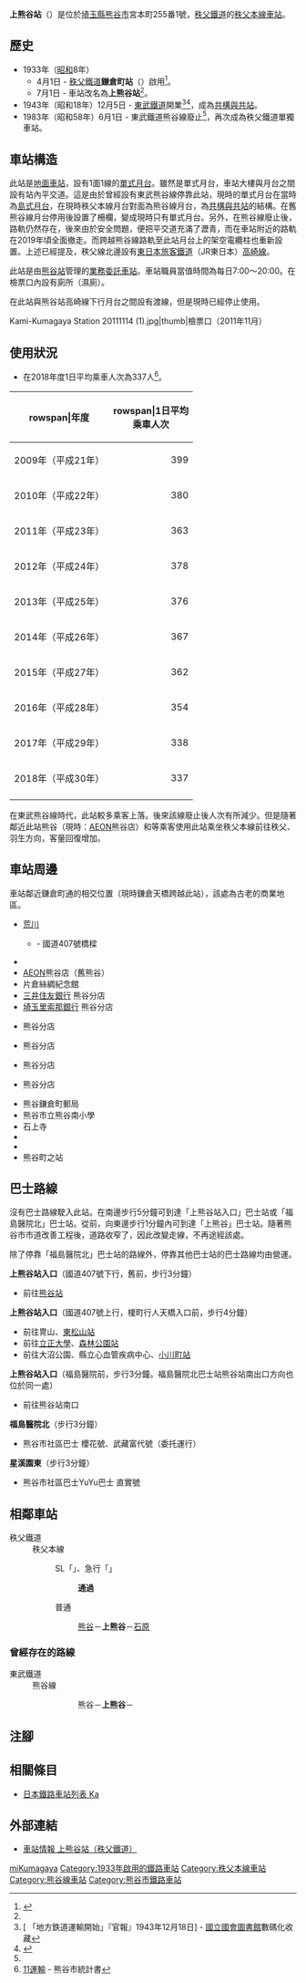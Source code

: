{{NoteTA|G1=Transport
|T=zh-hans:上熊谷站;zh-hk:上熊谷站;zh-tw:上熊谷車站;
|1=zh-hans:上熊谷站;zh-hk:上熊谷站;zh-tw:上熊谷車站;
}}
{{Infobox station
|公司色 = blue
|站名 = 上熊谷
|圖片 = Kami-Kumagaya Station 20111114 (4).jpg
|圖片說明 = 月台（2011年11月）
|日文原名 = 上熊谷
|平假名 = かみくまがや
|羅馬拼音 = KAMIKUMAGAYA
|副站名 = 
|電報略號 = カヤ
|所在地 = {{JPN}}[[埼玉縣|埼玉縣]][[熊谷市|熊谷市]]宮本町255番1號
|座標 = {{coord|36|8|33.48|N|139|22|52.78|E|type:railwaystation_region:JP-24|display=inline,title}}
|車站構造 = [[地面車站|地面車站]]
|月台配置 = 1面1線
|啟用年月日 = 1933年（[[昭和|昭和]]8年）4月1日
|廢站年月日 = 
|乘客人數 = 337
|上下車人次 = 
|統計年度 = 2018
|轉車 = 
|全寬備註 = [[業務委託車站|業務委託車站]]
|adjacent = {{Adjacent stations|system=秩父鐵道|line=秩父本線|left=熊谷|right=石原|note-left=0.9km|note-mid=距離[[羽生站|羽生]]15.8km|note-right=1.2km}}
}}
{{Infobox station
|公司色 = grey
|站名 = 上熊谷
|圖片 = Kami-Kumagaya Station 20111114 (5).jpg
|圖片說明 = 熊谷線路軌（2011年）
|日文原名 = 上熊谷
|平假名 = かみくまがや
|羅馬拼音 = KAMIKUMAGAYA
|車站構造 = [[地面車站|地面車站]]
|月台配置 = 1面1線
|啟用年月日 = 1943年（昭和18年）12月5日
|廢站年月日 = 1983年（昭和58年）6月1日
|全寬備註 = 隨著路線廢止而廢站
|adjacent = {{Adjacent stations|system=東武鐵道|line=熊谷線|left=熊谷|right=大幡|note-left=0.9km|note-mid=距離[[熊谷站|熊谷]]0.9km|note-right=3.5km}}
}}
'''上熊谷站'''（{{jpn|j=上熊谷駅|hg=かみくまがやえき|rm=Kamikumagaya eki|f=y}}）是位於[[埼玉縣|埼玉縣]][[熊谷市|熊谷市]]宮本町255番1號，[[秩父鐵道|秩父鐵道]]的[[秩父本線|秩父本線]][[鐵路車站|車站]]。

== 歷史 ==
* 1933年（[[昭和|昭和]]8年）
** 4月1日 - [[秩父鐵道|秩父鐵道]]'''鎌倉町站'''（{{jpn|j=鎌倉町駅|hg=かまくらまちえき}}）啟用<ref name="地図帳4-55">{{cite book|author=[[今尾惠介|今尾惠介]]（監修）|title={{Translink|ja|日本鉄道旅行地図帳|日本鐵道旅行地圖帳}}|volume=4 関東2|year=2008|publisher=[[新潮社|新潮社]]|isbn=978-4-10-790022-7|page=55|language=ja}}</ref>。
** 7月1日 - 車站改名為'''上熊谷站'''<ref name="地図帳4-55" />。
* 1943年（昭和18年）12月5日 - [[東武鐵道|東武鐵道]]{{Translink|ja|東武熊谷線|熊谷線}}開業<ref>[{{NDLDC|2961585/14}} 「地方鉄道運輸開始」『官報』1943年12月18日] - [[國立國會圖書館|國立國會圖書館]]數碼化收藏</ref><ref name="地図帳3-21">{{Cite book|author=今尾惠介（監修） |title={{Translink|ja|日本鉄道旅行地図帳|日本鐵道旅行地圖帳}} |publisher=[[新潮社|新潮社]] |volume=3 関東1 |year=2008 |isbn=978-4-10-790021-0 |page=21|language=ja}}</ref>，成為[[共構與共站|共構與共站]]。
* 1983年（昭和58年）6月1日 - 東武鐵道熊谷線廢止<ref name="地図帳3-21"/>，再次成為秩父鐵道單獨車站。

== 車站構造 ==
此站是[[地面車站|地面車站]]，設有1面1線的[[單式月台|單式月台]]。雖然是單式月台，車站大樓與月台之間設有站內平交道。這是由於曾經設有東武熊谷線停靠此站，現時的單式月台在當時為[[島式月台|島式月台]]，在現時秩父本線月台對面為熊谷線月台，為[[共構與共站|共構與共站]]的結構。在舊熊谷線月台停用後設置了柵欄，變成現時只有單式月台。另外，在熊谷線廢止後，路軌仍然存在，後來由於安全問題，便把平交道充滿了瀝青，而在車站附近的路軌在2019年頃全面撤走。而跨越熊谷線路軌至此站月台上的架空電纜柱也重新設置。上述已經提及，秩父線北邊設有[[東日本旅客鐵道|東日本旅客鐵道]]（JR東日本）[[高崎線|高崎線]]。

此站是由[[熊谷站|熊谷站]]管理的[[業務委託車站|業務委託車站]]。車站職員當值時間為每日7:00～20:00。在檢票口內設有廁所（濕廁）。

在此站與熊谷站高崎線下行月台之間設有渡線，但是現時已經停止使用。

<gallery>
Kami-Kumagaya Station 20111114 (1).jpg|thumb|檢票口（2011年11月）
</gallery>

== 使用狀況 ==
* 在2018年度1日平均乘車人次為337人<ref>[https://www.city.kumagaya.lg.jp/about/chousa_toukei/tokei/R1toukeisho.files/R1-11unyu.pdf 11運輸]{{ja icon}} - 熊谷市統計書</ref>。
{| class="wikitable"
|-
!rowspan|年度
!rowspan|1日平均<br>乘車人次
|-
|2009年（平成21年）
|style="text-align:right;"|399
|-
|2010年（平成22年）
|style="text-align:right;"|380
|-
|2011年（平成23年）
|style="text-align:right;"|363
|-
|2012年（平成24年）
|style="text-align:right;"|378
|-
|2013年（平成25年）
|style="text-align:right;"|376
|-
|2014年（平成26年）
|style="text-align:right;"|367
|-
|2015年（平成27年）
|style="text-align:right;"|362
|-
|2016年（平成28年）
|style="text-align:right;"|354
|-
|2017年（平成29年）
|style="text-align:right;"|338
|-
|2018年（平成30年）
|style="text-align:right;"|337
|-
|}
在東武熊谷線時代，此站較多乘客上落。後來該線廢止後人次有所減少。但是隨著鄰近此站熊谷{{Translink|ja|サティ (チェーンストア)|SATY}}（現時：[[AEON|AEON]]熊谷店）和{{Translink|ja|八木橋百貨店}}等乘客使用此站乘坐秩父本線前往秩父、羽生方向，客量回復增加。

== 車站周邊 ==
車站鄰近鎌倉町通的相交位置（現時{{Translink|ja|国道407号|國道407號}}鎌倉天橋跨越此站），該處為古老的商業地區。
* [[荒川_(關東)|荒川]]
** {{Translink|ja|荒川大橋}} - 國道407號橋樑
* {{Translink|ja|八木橋百貨店}}
* [[AEON|AEON]]熊谷店（舊熊谷{{Translink|ja|サティ (チェーンストア)|SATY}}）
* 片倉絲綢紀念館
* [[三井住友銀行|三井住友銀行]] 熊谷分店
* [[埼玉里索那銀行|埼玉里索那銀行]] 熊谷分店
* {{Translink|ja|武蔵野銀行|武藏野銀行}} 熊谷分店
* {{Translink|ja|足利銀行}} 熊谷分店
* {{Translink|ja|東和銀行}} 熊谷分店
* {{Translink|ja|第四北越銀行}} 熊谷分店
* 熊谷鎌倉町郵局
* 熊谷市立熊谷南小學
* 石上寺
* {{Translink|ja|星溪園|星溪園}}
* {{Translink|ja|熊谷寺 (熊谷市)|熊谷寺 (熊谷市)|熊谷寺}}
* 熊谷町之站

== 巴士路線 ==
沒有巴士路線駛入此站。在南邊步行5分鐘可到達「上熊谷站入口」巴士站或「福島醫院北」巴士站。從前，向東邊步行1分鐘內可到達「上熊谷」巴士站。隨著熊谷市市道改善工程後，道路收窄了，因此改變走線，不再途經該處。

除了停靠「福島醫院北」巴士站的路線外，停靠其他巴士站的巴士路線均由{{Translink|ja|国際十王交通|國際十王交通}}營運。

'''上熊谷站入口'''（國道407號下行，舊{{Translink|ja|Olympicグループ|Olympic集團|Olympic}}前，步行3分鐘）
* 前往[[熊谷站|熊谷站]]
'''上熊谷站入口'''（國道407號上行，榎町行人天橋入口前，步行4分鐘）
* 前往冑山、[[東松山站|東松山站]]
* 前往[[立正大學|立正大學]]、[[森林公園站_(埼玉縣)|森林公園站]]
* 前往大沼公園、縣立心血管疾病中心、[[小川町站_(埼玉縣)|小川町站]]
'''上熊谷站入口'''（福島醫院前，步行3分鐘。福島醫院北巴士站熊谷站南出口方向也位於同一處）
* 前往熊谷站南口
'''福島醫院北'''（步行3分鐘）
* 熊谷市社區巴士{{Translink|ja|ゆうゆうバス (熊谷市)|YuYu巴士 (熊谷市)|YuYu巴士}} 櫻花號、武藏富代號（委托{{Translink|ja|協同バス|協同巴士}}運行）
'''星溪園東'''（步行3分鐘）
* 熊谷市社區巴士YuYu巴士 直實號

== 相鄰車站 ==
; 秩父鐵道
: 秩父本線
:: SL「{{Translink|ja|パレオエクスプレス|Paleo Express}}」、急行「{{Translink|ja|秩父路 (列車)|秩父路號列車|秩父路}}」
::: '''通過'''
:: 普通
::: [[熊谷站|熊谷]]－'''上熊谷'''－[[石原站_(埼玉縣)|石原]]

=== 曾經存在的路線 ===
; 東武鐵道
: 熊谷線
::: 熊谷－'''上熊谷'''－{{Translink|ja|大幡駅|大幡站|大幡}}
== 注腳 ==
{{Reflist}}
== 相關條目 ==
{{commonscat|Kami-Kumagaya Station}}
* [[日本鐵路車站列表_Ka|日本鐵路車站列表 Ka]]
== 外部連結 ==
* [http://www.chichibu-railway.co.jp/station/09_kamikuma.html 車站情報 上熊谷站（秩父鐵道）] {{Wayback|url=http://www.chichibu-railway.co.jp/station/09_kamikuma.html |date=20220220192124 }}{{ja icon}}
{{秩父本線}}
{{熊谷線}}
{{DEFAULTSORT:Kami-Kumagaya}}
[[Category:日本鐵路車站_Ka|miKumagaya]]
[[Category:1933年啟用的鐵路車站|Category:1933年啟用的鐵路車站]]
[[Category:秩父本線車站|Category:秩父本線車站]]
[[Category:熊谷線車站|Category:熊谷線車站]]
[[Category:熊谷市鐵路車站|Category:熊谷市鐵路車站]]
